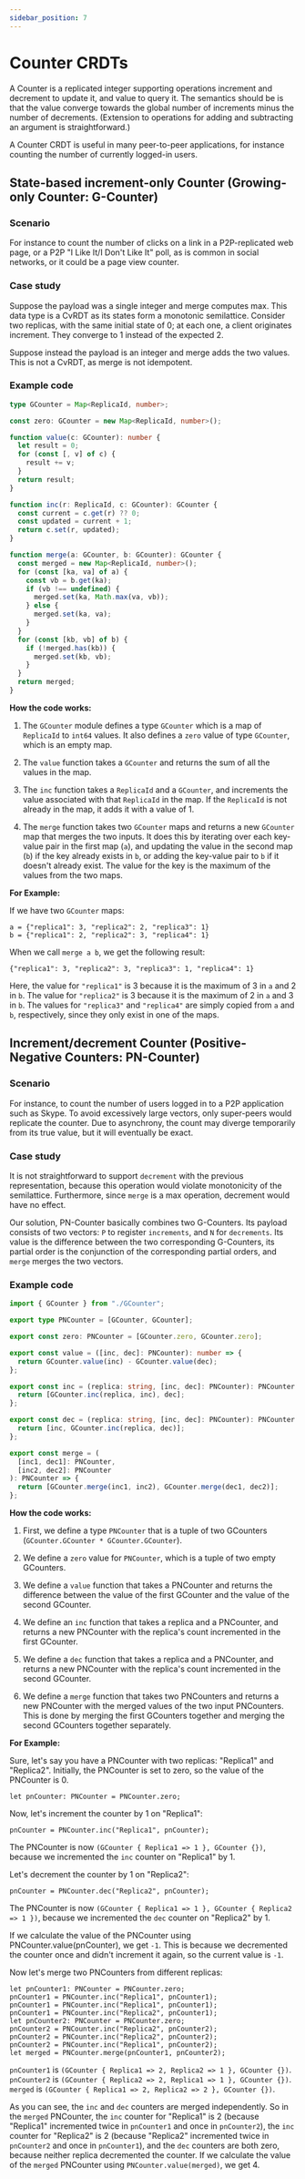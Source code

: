 ```yaml
---
sidebar_position: 7
---
```


# Counter CRDTs

A Counter is a replicated integer supporting operations increment and decrement to update it, and value to query it. The semantics should be is that the value converge towards the global number of increments minus the number of decrements. (Extension to operations for adding and subtracting an argument is straightforward.)

A Counter CRDT is useful in many peer-to-peer applications, for instance counting the number of currently logged-in users.

## State-based increment-only Counter (Growing-only Counter: G-Counter)

### Scenario

For instance to count the number of clicks on a link in a P2P-replicated web page, or a P2P "I Like It/I Don't Like It" poll, as is common in social networks, or it could be a page view counter.

### Case study

Suppose the payload was a single integer and merge computes max. This data type is a CvRDT as its states form a monotonic semilattice. Consider two replicas, with the same initial state of 0; at each one, a client originates increment. They converge to 1 instead of the expected 2.

Suppose instead the payload is an integer and merge adds the two values. This is not a CvRDT, as merge is not idempotent.

### Example code

```typescript
type GCounter = Map<ReplicaId, number>;

const zero: GCounter = new Map<ReplicaId, number>();

function value(c: GCounter): number {
  let result = 0;
  for (const [, v] of c) {
    result += v;
  }
  return result;
}

function inc(r: ReplicaId, c: GCounter): GCounter {
  const current = c.get(r) ?? 0;
  const updated = current + 1;
  return c.set(r, updated);
}

function merge(a: GCounter, b: GCounter): GCounter {
  const merged = new Map<ReplicaId, number>();
  for (const [ka, va] of a) {
    const vb = b.get(ka);
    if (vb !== undefined) {
      merged.set(ka, Math.max(va, vb));
    } else {
      merged.set(ka, va);
    }
  }
  for (const [kb, vb] of b) {
    if (!merged.has(kb)) {
      merged.set(kb, vb);
    }
  }
  return merged;
}
```

**How the code works:**

1.  The `GCounter` module defines a type `GCounter` which is a map of `ReplicaId` to `int64` values. It also defines a `zero` value of type `GCounter`, which is an empty map.

2.  The `value` function takes a `GCounter` and returns the sum of all the values in the map.

3.  The `inc` function takes a `ReplicaId` and a `GCounter`, and increments the value associated with that `ReplicaId` in the map. If the `ReplicaId` is not already in the map, it adds it with a value of 1.

4.  The `merge` function takes two `GCounter` maps and returns a new `GCounter` map that merges the two inputs. It does this by iterating over each key-value pair in the first map (`a`), and updating the value in the second map (`b`) if the key already exists in `b`, or adding the key-value pair to `b` if it doesn't already exist. The value for the key is the maximum of the values from the two maps.

**For Example:**

If we have two `GCounter` maps:

```
a = {"replica1": 3, "replica2": 2, "replica3": 1}
b = {"replica1": 2, "replica2": 3, "replica4": 1}
```

When we call `merge a b`, we get the following result:

```
{"replica1": 3, "replica2": 3, "replica3": 1, "replica4": 1}
```

Here, the value for `"replica1"` is 3 because it is the maximum of 3 in `a` and 2 in `b`. The value for `"replica2"` is 3 because it is the maximum of 2 in `a` and 3 in `b`. The values for `"replica3"` and `"replica4"` are simply copied from `a` and `b`, respectively, since they only exist in one of the maps.

## Increment/decrement Counter (Positive-Negative Counters: PN-Counter)

### Scenario

For instance, to count the number of users logged in to a P2P application such as Skype. To avoid excessively large vectors, only super-peers would replicate the counter. Due to asynchrony, the count may diverge temporarily from its true value, but it will eventually be exact.

### Case study

It is not straightforward to support `decrement` with the previous representation, because this operation would violate monotonicity of the semilattice. Furthermore, since `merge` is a max operation, decrement would have no effect.

Our solution, PN-Counter basically combines two G-Counters. Its payload consists of two vectors: `P` to register `increments`, and `N` for `decrements`. Its value is the difference between the two corresponding G-Counters, its partial order is the conjunction of the corresponding partial orders, and `merge` merges the two vectors.

### Example code

```typescript
import { GCounter } from "./GCounter";

export type PNCounter = [GCounter, GCounter];

export const zero: PNCounter = [GCounter.zero, GCounter.zero];

export const value = ([inc, dec]: PNCounter): number => {
  return GCounter.value(inc) - GCounter.value(dec);
};

export const inc = (replica: string, [inc, dec]: PNCounter): PNCounter => {
  return [GCounter.inc(replica, inc), dec];
};

export const dec = (replica: string, [inc, dec]: PNCounter): PNCounter => {
  return [inc, GCounter.inc(replica, dec)];
};

export const merge = (
  [inc1, dec1]: PNCounter,
  [inc2, dec2]: PNCounter
): PNCounter => {
  return [GCounter.merge(inc1, inc2), GCounter.merge(dec1, dec2)];
};
```

**How the code works:**

1.  First, we define a type `PNCounter` that is a tuple of two GCounters (`GCounter.GCounter * GCounter.GCounter`).

2.  We define a `zero` value for `PNCounter`, which is a tuple of two empty GCounters.

3.  We define a `value` function that takes a PNCounter and returns the difference between the value of the first GCounter and the value of the second GCounter.

4.  We define an `inc` function that takes a replica and a PNCounter, and returns a new PNCounter with the replica's count incremented in the first GCounter.

5.  We define a `dec` function that takes a replica and a PNCounter, and returns a new PNCounter with the replica's count incremented in the second GCounter.

6.  We define a `merge` function that takes two PNCounters and returns a new PNCounter with the merged values of the two input PNCounters. This is done by merging the first GCounters together and merging the second GCounters together separately.

**For Example:**

Sure, let's say you have a PNCounter with two replicas: "Replica1" and "Replica2". Initially, the PNCounter is set to zero, so the value of the PNCounter is 0.

```
let pnCounter: PNCounter = PNCounter.zero;
```

Now, let's increment the counter by 1 on "Replica1":

```
pnCounter = PNCounter.inc("Replica1", pnCounter);
```

The PNCounter is now `(GCounter { Replica1 => 1 }, GCounter {})`, because we incremented the `inc` counter on "Replica1" by 1.

Let's decrement the counter by 1 on "Replica2":

```
pnCounter = PNCounter.dec("Replica2", pnCounter);
```

The PNCounter is now `(GCounter { Replica1 => 1 }, GCounter { Replica2 => 1 })`, because we incremented the `dec` counter on "Replica2" by 1.

If we calculate the value of the PNCounter using PNCounter.value(pnCounter), we get `-1`. This is because we decremented the counter once and didn't increment it again, so the current value is `-1`.

Now let's merge two PNCounters from different replicas:

```
let pnCounter1: PNCounter = PNCounter.zero;
pnCounter1 = PNCounter.inc("Replica1", pnCounter1);
pnCounter1 = PNCounter.inc("Replica1", pnCounter1);
pnCounter1 = PNCounter.inc("Replica2", pnCounter1);
let pnCounter2: PNCounter = PNCounter.zero;
pnCounter2 = PNCounter.inc("Replica2", pnCounter2);
pnCounter2 = PNCounter.inc("Replica2", pnCounter2);
pnCounter2 = PNCounter.inc("Replica1", pnCounter2);
let merged = PNCounter.merge(pnCounter1, pnCounter2);
```

`pnCounter1` is `(GCounter { Replica1 => 2, Replica2 => 1 }, GCounter {})`. `pnCounter2` is `(GCounter { Replica2 => 2, Replica1 => 1 }, GCounter {})`. `merged` is `(GCounter { Replica1 => 2, Replica2 => 2 }, GCounter {})`.

As you can see, the `inc` and `dec` counters are merged independently. So in the `merged` PNCounter, the `inc` counter for "Replica1" is 2 (because "Replica1" incremented twice in `pnCounter1` and once in `pnCounter2`), the `inc` counter for "Replica2" is 2 (because "Replica2" incremented twice in `pnCounter2` and once in `pnCounter1`), and the `dec` counters are both zero, because neither replica decremented the counter. If we calculate the value of the `merged` PNCounter using `PNCounter.value(merged)`, we get 4.
